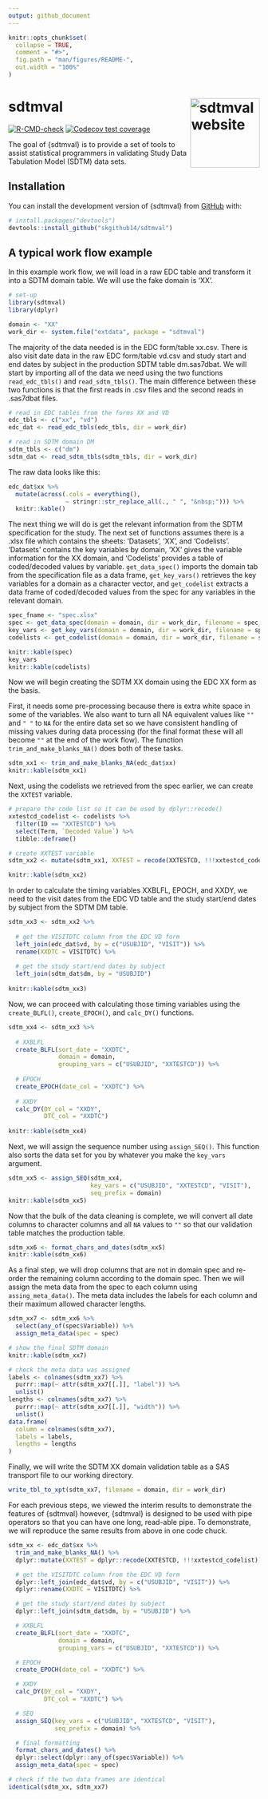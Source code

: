 ```yaml
---
output: github_document
---
```


<!-- README.md is generated from README.Rmd. Please edit that file -->

```r
knitr::opts_chunk$set(
  collapse = TRUE,
  comment = "#>",
  fig.path = "man/figures/README-",
  out.width = "100%"
)
```

# sdtmval <a href="https://skgithub14.github.io/sdtmval/"><img src="man/figures/logo.png" align="right" height="139" alt="sdtmval website" /></a>

<!-- badges: start -->
[![R-CMD-check](https://github.com/skgithub14/sdtmval/actions/workflows/R-CMD-check.yaml/badge.svg)](https://github.com/skgithub14/sdtmval/actions/workflows/R-CMD-check.yaml)
[![Codecov test coverage](https://codecov.io/gh/skgithub14/sdtmval/branch/master/graph/badge.svg)](https://app.codecov.io/gh/skgithub14/sdtmval?branch=master)
<!-- badges: end -->

The goal of {sdtmval} is to provide a set of tools to assist statistical programmers in validating Study Data Tabulation Model (SDTM) data sets.

## Installation

You can install the development version of {sdtmval} from [GitHub](https://github.com/) with:

``` r
# install.packages("devtools")
devtools::install_github("skgithub14/sdtmval")
```

## A typical work flow example

In this example work flow, we will load in a raw EDC table and transform it into a SDTM domain table. We will use the fake domain is 'XX'. 

```r
# set-up
library(sdtmval)
library(dplyr)

domain <- "XX"
work_dir <- system.file("extdata", package = "sdtmval")
```

The majority of the data needed is in the EDC form/table xx.csv. There is also visit date data in the raw EDC form/table vd.csv and study start and end dates by subject in the production SDTM table dm.sas7dbat. We will start by importing all of the data we need using the two functions `read_edc_tbls()` and `read_sdtm_tbls()`. The main difference between these two functions is that the first reads in .csv files and the second reads in .sas7dbat files.

```r
# read in EDC tables from the forms XX and VD
edc_tbls <- c("xx", "vd")
edc_dat <- read_edc_tbls(edc_tbls, dir = work_dir)

# read in SDTM domain DM
sdtm_tbls <- c("dm")
sdtm_dat <- read_sdtm_tbls(sdtm_tbls, dir = work_dir)
```


The raw data looks like this:

```r
edc_dat$xx %>%
  mutate(across(.cols = everything(),
                ~ stringr::str_replace_all(., " ", "&nbsp;"))) %>%
  knitr::kable()
```


The next thing we will do is get the relevant information from the SDTM specification for the study. The next set of functions assumes there is a .xlsx file which contains the sheets: 'Datasets', 'XX', and 'Codelists'. 'Datasets' contains the key variables by domain, 'XX' gives the variable information for the XX domain, and 'Codelists' provides a table of coded/decoded values by variable. `get_data_spec()` imports the domain tab from the specification file as a data frame, `get_key_vars()` retrieves the key variables for a domain as a character vector, and `get_codelist` extracts a data frame of coded/decoded values from the spec for any variables in the relevant domain.

```r
spec_fname <- "spec.xlsx"
spec <- get_data_spec(domain = domain, dir = work_dir, filename = spec_fname)
key_vars <- get_key_vars(domain = domain, dir = work_dir, filename = spec_fname)
codelists <- get_codelist(domain = domain, dir = work_dir, filename = spec_fname)

knitr::kable(spec)
key_vars
knitr::kable(codelists)
```

Now we will begin creating the SDTM XX domain using the EDC XX form as the basis. 

First, it needs some pre-processing because there is extra white space in some of the variables. We also want to turn all NA equivalent values like `""` and `" "` to `NA` for the entire data set so we have consistent handling of missing values during data processing (for the final format these will all become `""` at the end of the work flow). The function `trim_and_make_blanks_NA()` does both of these tasks.

```r
sdtm_xx1 <- trim_and_make_blanks_NA(edc_dat$xx)
knitr::kable(sdtm_xx1)
```


Next, using the codelists we retrieved from the spec earlier, we can create the `XXTEST` variable.

```r
# prepare the code list so it can be used by dplyr::recode() 
xxtestcd_codelist <- codelists %>%
  filter(ID == "XXTESTCD") %>%
  select(Term, `Decoded Value`) %>%
  tibble::deframe()

# create XXTEST variable
sdtm_xx2 <- mutate(sdtm_xx1, XXTEST = recode(XXTESTCD, !!!xxtestcd_codelist))

knitr::kable(sdtm_xx2)
```


In order to calculate the timing variables XXBLFL, EPOCH, and XXDY, we need to the visit dates from the EDC VD table and the study start/end dates by subject from the SDTM DM table.

```r
sdtm_xx3 <- sdtm_xx2 %>%
  
  # get the VISITDTC column from the EDC VD form
  left_join(edc_dat$vd, by = c("USUBJID", "VISIT")) %>%
  rename(XXDTC = VISITDTC) %>%
  
  # get the study start/end dates by subject
  left_join(sdtm_dat$dm, by = "USUBJID")
  
knitr::kable(sdtm_xx3)
```

Now, we can proceed with calculating those timing variables using the `create_BLFL()`, `create_EPOCH()`, and `calc_DY()` functions.

```r
sdtm_xx4 <- sdtm_xx3 %>%
  
  # XXBLFL
  create_BLFL(sort_date = "XXDTC",
              domain = domain,
              grouping_vars = c("USUBJID", "XXTESTCD")) %>%
  
  # EPOCH
  create_EPOCH(date_col = "XXDTC") %>%
  
  # XXDY
  calc_DY(DY_col = "XXDY",
          DTC_col = "XXDTC")
  
knitr::kable(sdtm_xx4)
```

Next, we will assign the sequence number using `assign_SEQ()`. This function also sorts the data set for you by whatever you make the `key_vars` argument.

```r
sdtm_xx5 <- assign_SEQ(sdtm_xx4, 
                       key_vars = c("USUBJID", "XXTESTCD", "VISIT"),
                       seq_prefix = domain)
knitr::kable(sdtm_xx5)
```


Now that the bulk of the data cleaning is complete, we will convert all date columns to character columns and all `NA` values to `""` so that our validation table matches the production table.

```r
sdtm_xx6 <- format_chars_and_dates(sdtm_xx5)
knitr::kable(sdtm_xx6)
```


As a final step, we will drop columns that are not in domain spec and re-order the remaining column according to the domain spec. Then we will assign the meta data from the spec to each column using `assing_meta_data()`. The meta data includes the labels for each column and their maximum allowed character lengths.

```r
sdtm_xx7 <- sdtm_xx6 %>%
  select(any_of(spec$Variable)) %>%
  assign_meta_data(spec = spec)

# show the final SDTM domain
knitr::kable(sdtm_xx7)

# check the meta data was assigned
labels <- colnames(sdtm_xx7) %>%
  purrr::map(~ attr(sdtm_xx7[[.]], "label")) %>%
  unlist()
lengths <- colnames(sdtm_xx7) %>%
  purrr::map(~ attr(sdtm_xx7[[.]], "width")) %>%
  unlist()
data.frame(
  column = colnames(sdtm_xx7),
  labels = labels,
  lengths = lengths
)
```

Finally, we will write the SDTM XX domain validation table as a SAS transport file to our working directory.

```r
write_tbl_to_xpt(sdtm_xx7, filename = domain, dir = work_dir)
```

For each previous steps, we viewed the interim results to demonstrate the features of {sdtmval} however, {sdtmval} is designed to be used with pipe operators so that you can have one long, read-able pipe. To demonstrate, we will reproduce the same results from above in one code chuck.

```r
sdtm_xx <- edc_dat$xx %>%
  trim_and_make_blanks_NA() %>%
  dplyr::mutate(XXTEST = dplyr::recode(XXTESTCD, !!!xxtestcd_codelist)) %>%

  # get the VISITDTC column from the EDC VD form
  dplyr::left_join(edc_dat$vd, by = c("USUBJID", "VISIT")) %>%
  dplyr::rename(XXDTC = VISITDTC) %>%

  # get the study start/end dates by subject
  dplyr::left_join(sdtm_dat$dm, by = "USUBJID") %>%

  # XXBLFL
  create_BLFL(sort_date = "XXDTC",
              domain = domain,
              grouping_vars = c("USUBJID", "XXTESTCD")) %>%

  # EPOCH
  create_EPOCH(date_col = "XXDTC") %>%

  # XXDY
  calc_DY(DY_col = "XXDY",
          DTC_col = "XXDTC") %>%

  # SEQ
  assign_SEQ(key_vars = c("USUBJID", "XXTESTCD", "VISIT"),
             seq_prefix = domain) %>%

  # final formatting
  format_chars_and_dates() %>%
  dplyr::select(dplyr::any_of(spec$Variable)) %>%
  assign_meta_data(spec = spec)

# check if the two data frames are identical
identical(sdtm_xx, sdtm_xx7)
```








